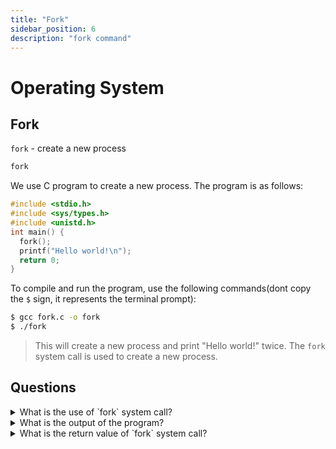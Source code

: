 ```yaml
---
title: "Fork"
sidebar_position: 6
description: "fork command"
---
```



# <Heading name="banner" description="fork command">Operating System</Heading>

## Fork

`fork` - create a new process

```bash
fork
```

We use C program to create a new process. The program is as follows:

```c
#include <stdio.h>
#include <sys/types.h>
#include <unistd.h>
int main() {
  fork();
  printf("Hello world!\n");
  return 0;
}
```

To compile and run the program, use the following commands(dont copy the `$` sign, it represents the terminal prompt):

```bash
$ gcc fork.c -o fork
$ ./fork
```

> This will create a new process and print "Hello world!" twice. The `fork` system call is used to create a new process.

## Questions

<details>
  <summary>What is the use of `fork` system call?</summary>
  <div>`fork` system call is used to create a new process.</div>
</details>

<details>
  <summary>What is the output of the program?</summary>
  <div>The program will print "Hello world!" twice.</div>
</details>

<details>
  <summary>What is the return value of `fork` system call?</summary>
  <div>
    The return value of `fork` system call is the process ID of the child
    process.
  </div>
</details>
